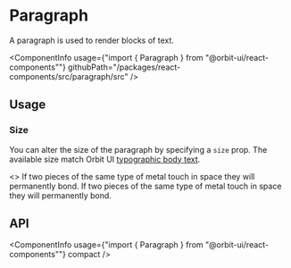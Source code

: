 
<Meta
    title="Components/Paragraph"
    id="paragraph"
/>

# Paragraph

<Tagline>A paragraph is used to render blocks of text.</Tagline>

<ComponentInfo
    usage={"import { Paragraph } from \"@orbit-ui/react-components\""}
    githubPath="/packages/react-components/src/paragraph/src"
/>

## Usage

### Size

You can alter the size of the paragraph by specifying a `size` prop. The available size match Orbit UI [typographic body text](?path=/docs/typography--page#body).

<Preview>
    <Story name="size">
        <>
            <Paragraph size="lg">If two pieces of the same type of metal touch in space they will permanently bond.</Paragraph>
            <Paragraph>If two pieces of the same type of metal touch in space they will permanently bond.</Paragraph>
        </>
    </Story>
</Preview>

## API

<ArgsTable of={InnerParagraph} />

<ComponentInfo
    usage={"import { Paragraph } from \"@orbit-ui/react-components\""}
    compact
/>
